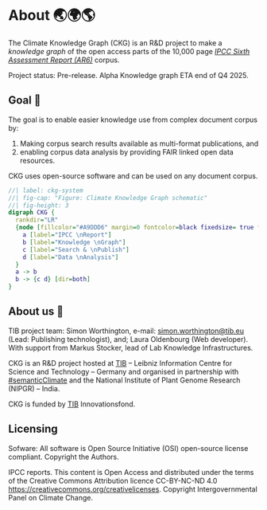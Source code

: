 # About 🌏🌍🌎 {.unnumbered}

The Climate Knowledge Graph (CKG) is an R&D project to make a _knowledge graph_ of the open access parts of the 10,000 page [*IPCC Sixth Assessment Report (AR6)*](https://www.ipcc.ch/assessment-report/ar6/) corpus.

Project status: Pre-release. Alpha Knowledge graph ETA end of Q4 2025.

## Goal 🥨

The goal is to enable easier knowledge use from complex document corpus by: 

1. Making corpus search results available as multi-format publications, and 
2. enabling corpus data analysis by providing FAIR linked open data resources.

CKG uses open-source software and can be used on any document corpus.

```dot
//| label: ckg-system
//| fig-cap: "Figure: Climate Knowledge Graph schematic"
//| fig-height: 3
digraph CKG {
  rankdir="LR"
  {node [fillcolor="#A9DDD6" margin=0 fontcolor=black fixedsize= true fontsize=18 width=1.6 shape=circle style=filled fontname="Arial"]
    a [label="IPCC \nReport"]
    b [label="Knowledge \nGraph"]
    c [label="Search & \nPublish"]
    d [label="Data \nAnalysis"] 
  }
  a -> b
  b -> {c d} [dir=both]
}
```

## About us 👋

TIB project team: Simon Worthington, e-mail: [simon.worthington@tib.eu](mailto:simon.worthington@tib.eu) (Lead: Publishing technologist), and; Laura Oldenbourg (Web developer). With support from Markus Stocker, lead of Lab Knowledge Infrastructures.

CKG is an R\&D project hosted at [TIB](https://www.tib.eu/en) – Leibniz Information Centre for Science and Technology – Germany and organised in partnership with [\#semanticClimate](https://semanticclimate.github.io/p/en/) and the National Institute of Plant Genome Research (NIPGR) – India.

CKG is funded by [TIB](https://www.tib.eu/en) Innovationsfond.

## Licensing

Sofware: All software is Open Source Initiative (OSI) open-source license compliant. Copyright the Authors.

IPCC reports. This content is Open Access and distributed under the terms of the Creative Commons Attribution licence CC-BY-NC-ND 4.0 [https://creativecommons.org/creativelicenses](https://creativecommons.org/creativelicenses). Copyright Intergovernmental Panel on Climate Change. 




